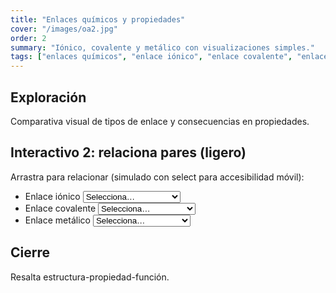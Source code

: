 ```yaml
---
title: "Enlaces químicos y propiedades"
cover: "/images/oa2.jpg"
order: 2
summary: "Iónico, covalente y metálico con visualizaciones simples."
tags: ["enlaces químicos", "enlace iónico", "enlace covalente", "enlace metálico", "propiedades químicas", "electronegatividad"]
---
```


## Exploración
Comparativa visual de tipos de enlace y consecuencias en propiedades.

## Interactivo 2: relaciona pares (ligero)

<div class="card">
  <p class="font-medium">Arrastra para relacionar (simulado con select para accesibilidad móvil):</p>
  <ul class="space-y-2 mt-3">
    <li class="flex items-center gap-2">
      <span class="w-40">Enlace iónico</span>
      <select class="border rounded p-1">
        <option>Selecciona…</option>
        <option>Entre no metales</option>
        <option>Entre metal y no metal</option>
        <option>Entre metales</option>
      </select>
    </li>
    <li class="flex items-center gap-2">
      <span class="w-40">Enlace covalente</span>
      <select class="border rounded p-1">
        <option>Selecciona…</option>
        <option>Entre no metales</option>
        <option>Entre metal y no metal</option>
        <option>Entre metales</option>
      </select>
    </li>
    <li class="flex items-center gap-2">
      <span class="w-40">Enlace metálico</span>
      <select class="border rounded p-1">
        <option>Selecciona…</option>
        <option>Entre no metales</option>
        <option>Entre metal y no metal</option>
        <option>Entre metales</option>
      </select>
    </li>
  </ul>
</div>

## Cierre
Resalta estructura-propiedad-función.
